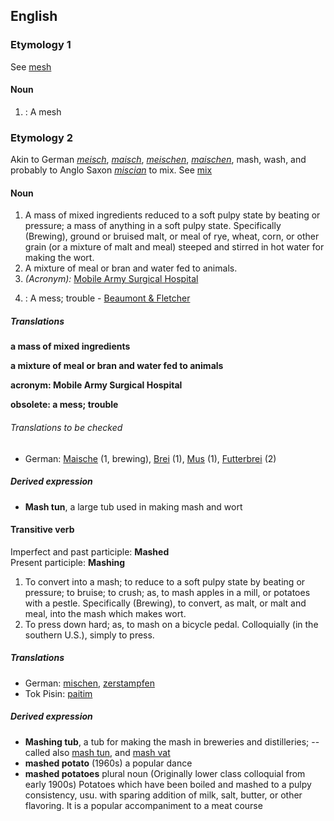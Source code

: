 ==English==
===Etymology 1===
See [[mesh]]

====Noun====
#{{obsolete}}: A mesh

===Etymology 2===
Akin to German ''[[meisch]]'', ''[[maisch]]'', ''[[meischen]]'', ''[[maischen]]'', mash, wash, and probably to Anglo Saxon ''[[miscian]]'' to mix. See [[mix]]

====Noun====
#A mass of mixed ingredients reduced to a soft pulpy state by beating or pressure; a mass of anything in a soft pulpy state. Specifically (Brewing), ground or bruised malt, or meal of rye, wheat, corn, or other grain (or a mixture of malt and meal) steeped and stirred in hot water for making the wort.
#A mixture of meal or bran and water fed to animals.
#''(Acronym):'' [[Mobile Army Surgical Hospital]]
#{{obsolete}}: A mess; trouble - [[Beaumont & Fletcher]]

=====Translations=====
''' a mass of mixed ingredients'''
{{top}}
{{bottom}}

'''a mixture of meal or bran and water fed to animals'''
{{top}}
{{bottom}}

'''acronym: Mobile Army Surgical Hospital'''
{{top}}
{{bottom}}

'''obsolete: a mess; trouble'''
{{top}}
{{bottom}}

======Translations to be checked======
{{checktrans}}
*German: [[Maische]] {{f}} (1, brewing), [[Brei]] {{m}} (1), [[Mus]] {{n}} (1), [[Futterbrei]] {{m}} (2)

=====Derived expression=====
*'''Mash tun''', a large tub used in making mash and wort

====Transitive verb====
Imperfect and past participle: '''Mashed'''<br>
Present participle: '''Mashing'''
#To convert into a mash; to reduce to a soft pulpy state by beating or pressure; to bruise; to crush; as, to mash apples in a mill, or potatoes with a pestle. Specifically (Brewing), to convert, as malt, or malt and meal, into the mash which makes wort.
#To press down hard; as, to mash on a bicycle pedal.  Colloquially (in the southern U.S.), simply to press.
=====Translations=====
*German: [[mischen]], [[zerstampfen]]
*Tok Pisin: [[paitim]]
=====Derived expression=====
*'''Mashing tub''', a tub for making the mash in breweries and distilleries; -- called also [[mash tun]], and [[mash vat]]
*'''mashed potato''' (1960s) a popular dance
*'''mashed potatoes''' plural noun (Originally lower class colloquial from early 1900s) Potatoes which have been boiled and mashed to a pulpy consistency, usu. with sparing addition of milk, salt, butter, or other flavoring. It is a popular accompaniment to a meat course